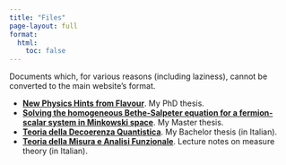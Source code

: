 ```yaml
---
title: "Files"
page-layout: full
format:
  html:
    toc: false
---
```


Documents which, for various reasons (including laziness), cannot be converted to the main website's format.

-   [**New Physics Hints from Flavour**](https://arxiv.org/abs/2111.00285). My PhD thesis.
-   [**Solving the homogeneous Bethe-Salpeter equation for a fermion-scalar system in Minkowski space**](https://raw.githubusercontent.com/vgherard/bse-thesis/master/Thesis.pdf). My Master thesis.
-   [**Teoria della Decoerenza Quantistica**](https://raw.githubusercontent.com/vgherard/teoria-della-decoerenza-quantistica/master/Valerio%20Gherardi%20-%20Bachelor%20Thesis.pdf). My Bachelor thesis (in Italian).
-   [**Teoria della Misura e Analisi Funzionale**](https://raw.githubusercontent.com/vgherard/teoria-della-misura-analisi-funzionale/master/teoria-della-misura-analisi-funzionale.pdf). Lecture notes on measure theory (in Italian).
